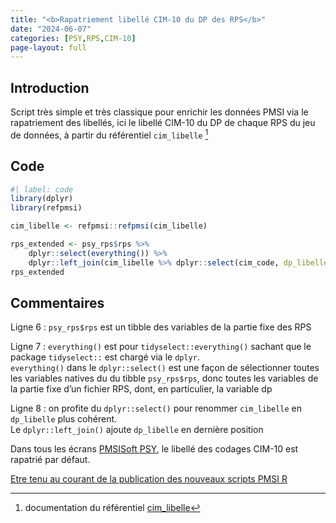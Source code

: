 ```yaml
---
title: "<b>Rapatriement libellé CIM-10 du DP des RPS</b>"
date: "2024-06-07"
categories: [PSY,RPS,CIM-10]
page-layout: full
---
```


## Introduction  

Script très simple et très classique pour enrichir les données PMSI via le rapatriement des libellés, ici le libellé CIM-10 du DP de chaque RPS du jeu de données, à partir du référentiel `cim_libelle` [^1]  

## Code  

```r
#| label: code
library(dplyr)
library(refpmsi)

cim_libelle <- refpmsi::refpmsi(cim_libelle)

rps_extended <- psy_rps$rps %>% 
    dplyr::select(everything()) %>% 
    dplyr::left_join(cim_libelle %>% dplyr::select(cim_code, dp_libelle = cim_libelle), join_by(dp == cim_code))
rps_extended
```

## Commentaires  

Ligne 6 : `psy_rps$rps` est un tibble des variables de la partie fixe des RPS  

Ligne 7 : `everything()` est pour `tidyselect::everything()` sachant que le package `tidyselect::` est chargé via le `dplyr`.  
`everything()` dans le `dplyr::select()` est une façon de sélectionner toutes les variables natives du du tibble `psy_rps$rps`, donc toutes les variables de la partie fixe d'un fichier RPS, dont, en particulier, la variable dp  

Ligne 8 : on profite du `dplyr::select()` pour renommer `cim_libelle` en `dp_libelle` plus cohérent.  
Le `dplyr::left_join()` ajoute `dp_libelle` en dernière position  

Dans tous les écrans [PMSISoft PSY](https://www.pmsisoft.com/acces_pmsisoft_psy){target="_blank"}, le libellé des codages CIM-10 est rapatrié par défaut.

[Etre tenu au courant de la publication des nouveaux scripts PMSI R](http://www.lespmsi.com/scripts-pmsi-r/){target="_blank"}  

[^1]: documentation du référentiel [cim_libelle](https://denisgustin.github.io/refpmsi/articles/cim.html#cim-libell%C3%A9){target="_blank"}  
